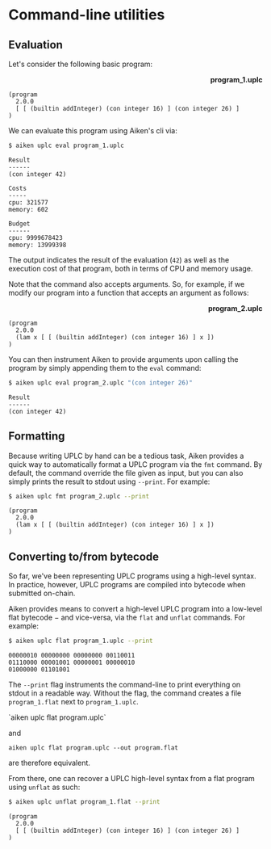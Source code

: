 
# Command-line utilities

## Evaluation

Let's consider the following basic program:

<p align="right">
  <strong>program_1.uplc</strong>
</p>

```
(program
  2.0.0
  [ [ (builtin addInteger) (con integer 16) ] (con integer 26) ]
)
```

We can evaluate this program using Aiken's cli via:

```sh
$ aiken uplc eval program_1.uplc
```

```
Result
------
(con integer 42)

Costs
-----
cpu: 321577
memory: 602

Budget
------
cpu: 9999678423
memory: 13999398
```

The output indicates the result of the evaluation (`42`) as well as the
execution cost of that program, both in terms of CPU and memory usage.

Note that the command also accepts arguments. So, for example, if we modify our
program into a function that accepts an argument as follows:

<p align="right">
  <strong>program_2.uplc</strong>
</p>

```
(program
  2.0.0
  (lam x [ [ (builtin addInteger) (con integer 16) ] x ])
)
```

You can then instrument Aiken to provide arguments upon calling the program by
simply appending them to the `eval` command:

```sh
$ aiken uplc eval program_2.uplc "(con integer 26)"
```

```
Result
------
(con integer 42)
```

## Formatting

Because writing UPLC by hand can be a tedious task, Aiken provides a quick way to automatically format
a UPLC program via the `fmt` command. By default, the command override the file given as input, but you
can also simply prints the result to stdout using `--print`. For example:

```sh
$ aiken uplc fmt program_2.uplc --print
```

```
(program
  2.0.0
  (lam x [ [ (builtin addInteger) (con integer 16) ] x ])
)
```

## Converting to/from bytecode

So far, we've been representing UPLC programs using a high-level syntax. In
practice, however, UPLC programs are compiled into bytecode when submitted
on-chain.

Aiken provides means to convert a high-level UPLC program into a low-level flat
bytecode − and vice-versa, via the `flat` and `unflat` commands. For example:

```sh
$ aiken uplc flat program_1.uplc --print
```

```
00000010 00000000 00000000 00110011
01110000 00001001 00000001 00000010
01000000 01101001
```

The `--print` flag instruments the command-line to print everything on stdout
in a readable way. Without the flag, the command creates a file `program_1.flat`
next to `program_1.uplc`.

<Callout type="info">
 `aiken uplc flat program.uplc`

and

`aiken uplc flat program.uplc --out program.flat`

are therefore equivalent.

</Callout>

From there, one can recover a UPLC high-level syntax from a flat program using
`unflat` as such:

```sh
$ aiken uplc unflat program_1.flat --print
```

```
(program
  2.0.0
  [ [ (builtin addInteger) (con integer 16) ] (con integer 26) ]
)
```
